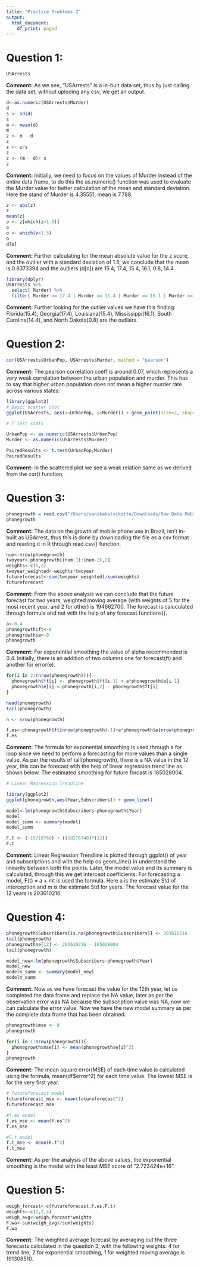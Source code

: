 ```yaml
---
title: "Practice Problems 2"
output:
  html_document:
    df_print: paged
---
```


# Question 1:

```r
USArrests
```

**Comment:** As we see, "USArrests" is a in-bult data set, thus by just calling the data set, without uploding any csv, we get an output.

```r
d<-as.numeric(USArrests$Murder)
d
s <- sd(d)
s
m <- mean(d)
m
z <- m - d
z
z <- z/s
z
z <- (m - d)/ s
z

```

**Comment:** Initially, we need to focus on the values of Murder instead of the entire data frame, to do this the as.numeric() function was used to evaluate the Murder value for better calculation of the mean and standard deviation. Here the stand of Murder is 4.35551, mean is 7.788.


```r
z <- abs(z)
z
mean(z)
o <- z[which(z>1.5)]
o
o <- which(z>1.5)
o
d[o]
```
**Comment:** Further calculating for the mean absolute value for the z score, and the outlier with a standard deviation of 1.5, we conclude that the mean is 0.8373394 and the outliers (d[o]) are 15.4, 17.4, 15.4, 16.1,  0.8, 14.4

```r
library(dplyr)
USArrests %>%
  select( Murder) %>%
  filter( Murder == 17.4 | Murder == 15.4 | Murder == 16.1 | Murder == 0.8 | Murder == 14.4 )
```

**Comment:** Further looking for the outlier values we have this finding: Florida(15.4), Georgia(17.4), Louisiana(15.4), Mississippi(16.1), South Carolina(14.4), and North Dakota(0.8) are the outliers.

# Question 2: 

```r
cor(USArrests$UrbanPop, USArrests$Murder, method = "pearson")
```

**Comment:** The pearson correlation coeff is around 0.07, which represents a very weak correlation between the urban population and murder. This has to say that higher urban population does not mean a higher murder rate across various states. 

```r

library(ggplot2)
# Basic scatter plot
ggplot(USArrests, aes(x=UrbanPop, y=Murder)) + geom_point(size=2, shape=23) + geom_smooth(method=lm)
```

```r
# T test stats

UrbanPop <- as.numeric(USArrests$UrbanPop)
Murder <- as.numeric(USArrests$Murder)

PairedResults <- t.test(UrbanPop,Murder)
PairedResults
```

**Comment:** In the scattered plot we see a weak relation same as we derived from the cor() function.

# Question 3:

```r
phonegrowth = read.csv("/Users/sanikakalvikatte/Downloads/Raw Data Mobile Phone Growth (Brazil) - Mobile Phone Subscriptions.csv", header = T)
phonegrowth
```

**Comment:** The  data on the growth of mobile phone use in Brazil, isn't in-built as USArrest, thus this is done by downloading the file as a csv format and reading it in R through read.csv() function. 

```r
num<-nrow(phonegrowth)
twoyear<-phonegrowth[(num-1):(num-2),2]
weights<-c(5,2)
twoyear_weighted<-weights*twoyear
futureforecast<-sum(twoyear_weighted)/sum(weights)
futureforecast
```

**Comment:** From the above analysis we can conclude that the future forecast for two years, weighted moving average (with weights of 5 for the most recent year, and 2 for other) is 194662700. The forecast is caluculated through formula and not with the help of any forecast functions().

```r
a<-0.4
phonegrowth$ft<-0
phonegrowth$e<-0
phonegrowth
```

**Comment:** For exponential smoothing the value of alpha recommended is 0.4. Initially, there is an addition of two columns one for forecast(ft) and another for error(e). 

```r
for(i in 2:(nrow(phonegrowth))){
  phonegrowth$ft[i] <- phonegrowth$ft[i-1] + a*phonegrowth$e[i-1]
  phonegrowth$e[i] <-phonegrowth[i,2] - phonegrowth$ft[i]
}

head(phonegrowth)
tail(phonegrowth)

n <- nrow(phonegrowth)

f.es<-phonegrowth$ft[nrow(phonegrowth)-1]+a*phonegrowth$e[nrow(phonegrowth)-1]
f.es
```

**Comment:** The formula for exponential smoothing is used through a for loop since we need to perform a forecasting for more values than a single value. As per the results of tail(phonegrowth), there is a NA value in the 12 year, this can be forecast with the help of linear regression trend line as shown below. The estimated smoothing for future forcast is 165028004.

```r
# Linear Regression Trendline

library(ggplot2)
ggplot(phonegrowth,aes(Year,Subscribers)) + geom_line()

model<-lm(phonegrowth$Subscribers~phonegrowth$Year)
model
model_summ <- summary(model)
model_summ

F.t <- (-15710760) + ((18276748)*(12))
F.t
```

**Comment:** Linear Regression Trendline is plotted through ggplot() of year and subscriptions and with the help os geom_line() in understand the linearity between both the points. Later, the model value and its summary is calculated, through this we get intercept coefficients. For forecasting a model, F(t) = a + mt is used the formula. Here a is the estimate Std of interception and m is the estimate Std for years. The forecast value for the 12 years is 203610216.


# Question 4:

```r
phonegrowth$Subscribers[is.na(phonegrowth$Subscribers)] <- 203610216
tail(phonegrowth)
phonegrowth$e[12] <- 203610216 - 165028004
tail(phonegrowth)

model_new<-lm(phonegrowth$Subscribers~phonegrowth$Year)
model_new
modeln_summ <- summary(model_new)
modeln_summ
```

**Comment:** Now as we have forecast the value for the 12th year, let us completed the data frame and replace the NA value, later as per the observation error was NA because the subscription value was NA, now we can calculate the error value. Now we have the new model summary as per the complete data frame that has been obtained. 


```r
phonegrowth$mse <- 0
phonegrowth

for(i in 1:nrow(phonegrowth)){
  phonegrowth$mse[i] <- mean(phonegrowth$e[i]^2)
}
phonegrowth
```

**Comment:** The mean square error(MSE) of each time value is calculated using the formula, mean(df$error^2) for each time value. The lowest MSE is for the very first year. 

```r
# futureforecast model
futureforecast_mse <- mean(futureforecast^2)
futureforecast_mse

#f.es model
f.es_mse <- mean(f.es^2)
f.es_mse

#F.t model
f.t_mse <- mean(F.t^2)
f.t_mse

```

**Comment:** As per the analysis of the above values, the exponential smoothing is the model with the least MSE score of "2.723424e+16".

# Question 5: 

```r
weigh_forcast<-c(futureforecast,f.es,F.t)
weights<-c(1,2,4)
weigh_avg<-weigh_forcast*weights
F.wa<-sum(weigh_avg)/sum(weights)
F.wa
```

**Comment:** The weighted average forecast by averaging out the three forecasts calculated in the question 3, with the following weights: 4 for trend line, 2 for exponential smoothing, 1 for weighted moving average is 191308510.
